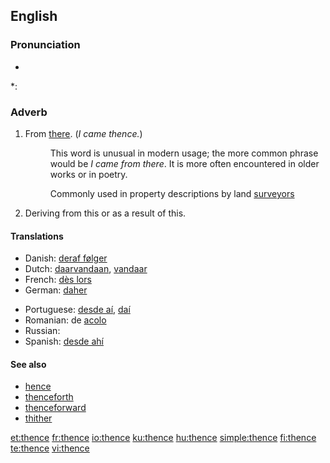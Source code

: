 ==English==

===Pronunciation===
* {{audio|en-us-thence.ogg|Audio (US)}}

*: {{rhymes|ɛns}}

===Adverb===
{{infl|en|adverb}}

# From [[there]]. (''I came thence.'')
#: This word is unusual in modern usage; the more common phrase would be ''I came from there''. It is more often encountered in older works or in poetry.
#: {{context|technical}} Commonly used in property descriptions by land [[surveyor]]s
# {{literary}} Deriving from this or as a result of this.

====Translations====
{{trans-top|from there}}
* Danish: [[deraf følger]]
* Dutch: [[daarvandaan]], [[vandaar]]
* French: [[dès lors]]
* German: [[daher]]
{{trans-mid}}
* Portuguese: [[desde aí]], [[daí]]
* Romanian: de [[acolo]]
* Russian: {{t|ru|оттуда|tr=ottúda}}
* Spanish: [[desde ahí]]
{{trans-bottom}}

====See also====
* [[hence]]
* [[thenceforth]]
* [[thenceforward]]
* [[thither]]

[[et:thence]]
[[fr:thence]]
[[io:thence]]
[[ku:thence]]
[[hu:thence]]
[[simple:thence]]
[[fi:thence]]
[[te:thence]]
[[vi:thence]]